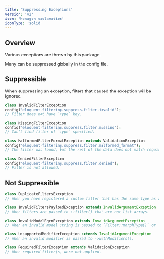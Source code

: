 ```yaml
---
title: 'Suppressing Exceptions'
version: 'v2'
icon: 'hexagon-exclamation'
iconType: 'solid'
---
```


## Overview

Various exceptions are thrown by this package.

Many can be suppressed globally in the config file.

## Suppressible

<Note>
When suppressing an exception, filters that caused the exception will be ignored.
</Note>

```php
class InvalidFilterException
config("eloquent-filtering.suppress.filter.invalid");
// Filter does not have `type` key.

class MissingFilterException
config("eloquent-filtering.suppress.filter.missing");
// Can't find filter of `type` specified.

class MalformedFilterFormatException extends ValidationException
config("eloquent-filtering.suppress.filter.malformed_format");
// The filter was found, but the rest of the data does not match required format of the filter.

class DeniedFilterException
config("eloquent-filtering.suppress.filter.denied");
// Filter is not allowed.
```

## Not Suppressible

```php
class DuplicateFiltersException
// When you have registered a custom filter that has the same type as another filter.

class InvalidFiltersPayloadException extends InvalidArgumentException
// When filters are passed to ::filter() that are not list arrays.

class InvalidModelFqcnException extends InvalidArgumentException
// When an invalid model string is passed to `Filter::morphType()` or `Filter::morphRelation()->includeRelationFields()`.

class UnsupportedModifierException extends InvalidArgumentException
// When an invalid modifier is passed to ->withModifiers().

class RequiredFilterException extends ValidationException
// When required filter(s) were not applied.
```